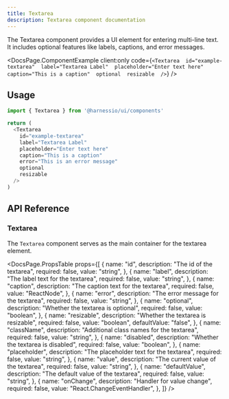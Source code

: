 ```yaml
---
title: Textarea
description: Textarea component documentation
---
```


The Textarea component provides a UI element for entering multi-line text. It includes optional features like labels, captions, and error messages.


<DocsPage.ComponentExample
  client:only
  code={`<Textarea 
    id="example-textarea" 
    label="Textarea Label" 
    placeholder="Enter text here" 
    caption="This is a caption" 
    optional 
    resizable 
  />`}
/>

## Usage

```typescript jsx
import { Textarea } from '@harnessio/ui/components'

return (
  <Textarea
    id="example-textarea"
    label="Textarea Label"
    placeholder="Enter text here"
    caption="This is a caption"
    error="This is an error message"
    optional
    resizable
  />
)
```

## API Reference

### Textarea

The `Textarea` component serves as the main container for the textarea element.

<DocsPage.PropsTable
  props={[
    {
      name: "id",
      description: "The id of the textarea",
      required: false,
      value: "string",
    },
    {
      name: "label",
      description: "The label text for the textarea",
      required: false,
      value: "string",
    },
    {
      name: "caption",
      description: "The caption text for the textarea",
      required: false,
      value: "ReactNode",
    },
    {
      name: "error",
      description: "The error message for the textarea",
      required: false,
      value: "string",
    },
    {
      name: "optional",
      description: "Whether the textarea is optional",
      required: false,
      value: "boolean",
    },
    {
      name: "resizable",
      description: "Whether the textarea is resizable",
      required: false,
      value: "boolean",
      defaultValue: "false",
    },
    {
      name: "className",
      description: "Additional class names for the textarea",
      required: false,
      value: "string",
    },
    {
      name: "disabled",
      description: "Whether the textarea is disabled",
      required: false,
      value: "boolean",
    },
    {
      name: "placeholder",
      description: "The placeholder text for the textarea",
      required: false,
      value: "string",
    },
    {
      name: "value",
      description: "The current value of the textarea",
      required: false,
      value: "string",
    },
    {
      name: "defaultValue",
      description: "The default value of the textarea",
      required: false,
      value: "string",
    },
    {
      name: "onChange",
      description: "Handler for value change",
      required: false,
      value: "React.ChangeEventHandler<HTMLTextAreaElement>",
    },
  ]}
/>
